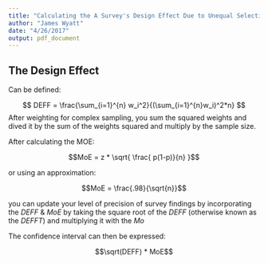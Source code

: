 ```yaml
---
title: "Calculating the A Survey's Design Effect Due to Unequal Selection Probabilities"
author: "James Wyatt"
date: "4/26/2017"
output: pdf_document
---
```



## The Design Effect

Can be defined: 

$$ DEFF = \frac{\sum_{i=1}^{n} w_i^2}{(\sum_{i=1}^{n}w_i)^2*n} $$
After weighting for complex sampling, you sum the squared weights and dived it by the sum of the weights squared and multiply by the sample size. 

After calculating the MOE: 

$$MoE = z * \sqrt{ \frac{ p(1-p)}{n} }$$

or using an approximation: 

$$MoE = \frac{.98}{\sqrt{n}}$$

you can update your level of precision of survey findings by incorporating the _DEFF_ & _MoE_ by taking the square root of the _DEFF_ (otherwise known as the _DEFFT_) and multiplying it with the _Mo_

The confidence interval can then be expressed: 

$$\sqrt(DEFF) * MoE$$


